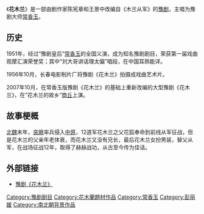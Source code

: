 {{Otheruses|花木兰 (消歧义)|subject=[[豫剧|豫剧]]《花木兰》|other=花木兰的其他含义}}
{{Infobox Film
| name           = 花木兰
| original_name  = 
| cn_name        =
| hk_name        =
| tw_name        =
| image          = 豫剧花木兰.jpg
| caption        = 
| producer       =刘国权 张辛实
| director       = 
| writer         = 陈宪章 王景中
| starring       = [[常香玉|常香玉]] [[赵义庭|赵义庭]]<br />[[吴碧波|吴碧波]] [[吴碧波|吴碧波]]<br />[[马天德|马天德]] [[汤兰香|汤兰香]]
| music          = 
| cinematography = 
| editing        = 
| production_company =[[长春电影制片厂|长春电影制片厂]] 
| distributor    = 
| released       = {{flagicon|CHN}} 1956年
| runtime        = 
| country        = {{中國大陸電影產地}}
| language       =  
| budget         = 
| gross          =
| website        = 
| imdb_id        =
}}

《'''花木兰'''》是一部由剧作家陈宪章和王景中改编自《木兰从军》的[[豫剧|豫剧]]，主唱为豫剧大师[[常香玉|常香玉]]。

==历史==

1951年，经过“豫剧皇后”[[常香玉|常香玉]]的全国义演，成为知名豫剧剧目，荣获第一届戏曲观摩汇演荣誉奖；其中“刘大哥讲话理太偏”唱段，在中国耳熟能详。

1956年10月，长春电影制片厂将豫剧《花木兰》拍摄成戏曲艺术片。

2007年10月，在常香玉版豫剧《花木兰》的基础上重新改编的大型豫剧《花木兰》，在“花木兰的故乡”[[商丘|商丘]]上演。

==故事梗概==
[[北魏|北魏]]末年，[[突厥|突厥]]率兵侵入[[中原|中原]]，12道军花木兰之父花狐奉命到前线从军征战，但是花木兰的父亲年老体衰，而花木兰又没有兄长，最后花木兰女扮男装，替父从军，在战场征战12年，取得了赫赫战功，从古至今传为佳话。

==外部链接==
*[http://www.xi-qu.com/yj/qm/10143.html 豫剧《花木兰》]

[[Category:豫剧剧目|Category:豫剧剧目]]
[[Category:花木蘭題材作品|Category:花木蘭題材作品]]
[[Category:常香玉|Category:常香玉]]
[[Category:彭丽媛|Category:彭丽媛]]
[[Category:南北朝背景作品|Category:南北朝背景作品]]